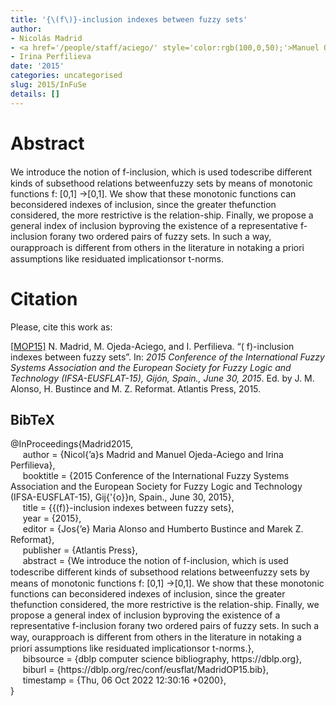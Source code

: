 ```yaml
---
title: '{\(f\)}-inclusion indexes between fuzzy sets'
author:
- Nicolás Madrid
- <a href='/people/staff/aciego/' style='color:rgb(100,0,50);'>Manuel Ojeda-Aciego</a>
- Irina Perfilieva
date: '2015'
categories: uncategorised
slug: 2015/InFuSe
details: []
---
```




# Abstract


We introduce the notion of f-inclusion, which is used todescribe diﬀerent kinds of subsethood relations betweenfuzzy sets by means of monotonic functions f: [0,1] →[0,1]. We show that these monotonic functions can beconsidered indexes of inclusion, since the greater thefunction considered, the more restrictive is the relation-ship. Finally, we propose a general index of inclusion byproving the existence of a representative f-inclusion forany two ordered pairs of fuzzy sets. In such a way, ourapproach is diﬀerent from others in the literature in notaking a priori assumptions like residuated implicationsor t-norms.








# Citation
Please, cite this work as:


<a name=bib-Madrid2015></a>[[MOP15]](#cite-Madrid2015) N. Madrid, M. Ojeda-Aciego, and I. Perfilieva. “\( f\)-inclusion indexes between fuzzy sets”. In: _2015 Conference of the International Fuzzy Systems Association and the European Society for Fuzzy Logic and Technology (IFSA-EUSFLAT-15), Gijón, Spain., June 30, 2015_. Ed. by J. M. Alonso, H. Bustince and M. Z. Reformat. Atlantis Press, 2015.

::: {.callout-note appearance="minimal" collapse=true}

## BibTeX

@InProceedings{Madrid2015,<br>&nbsp;&nbsp;&nbsp;&nbsp;  author = {Nicol{\a'a}s Madrid and Manuel Ojeda-Aciego and Irina Perfilieva},<br>&nbsp;&nbsp;&nbsp;&nbsp;  booktitle = {2015 Conference of the International Fuzzy Systems Association and the European Society for Fuzzy Logic and Technology (IFSA-EUSFLAT-15), Gij{\'{o}}n, Spain., June 30, 2015},<br>&nbsp;&nbsp;&nbsp;&nbsp;  title = {{\(f\)}-inclusion indexes between fuzzy sets},<br>&nbsp;&nbsp;&nbsp;&nbsp;  year = {2015},<br>&nbsp;&nbsp;&nbsp;&nbsp;  editor = {Jos{\a'e} Maria Alonso and Humberto Bustince and Marek Z. Reformat},<br>&nbsp;&nbsp;&nbsp;&nbsp;  publisher = {Atlantis Press},<br>&nbsp;&nbsp;&nbsp;&nbsp;  abstract = {We introduce the notion of f-inclusion, which is used todescribe diﬀerent kinds of subsethood relations betweenfuzzy sets by means of monotonic functions f: [0,1] →[0,1]. We show that these monotonic functions can beconsidered indexes of inclusion, since the greater thefunction considered, the more restrictive is the relation-ship. Finally, we propose a general index of inclusion byproving the existence of a representative f-inclusion forany two ordered pairs of fuzzy sets. In such a way, ourapproach is diﬀerent from others in the literature in notaking a priori assumptions like residuated implicationsor t-norms.},<br>&nbsp;&nbsp;&nbsp;&nbsp;  bibsource = {dblp computer science bibliography, https://dblp.org},<br>&nbsp;&nbsp;&nbsp;&nbsp;  biburl = {https://dblp.org/rec/conf/eusflat/MadridOP15.bib},<br>&nbsp;&nbsp;&nbsp;&nbsp;  timestamp = {Thu, 06 Oct 2022 12:30:16 +0200},<br>}

:::








